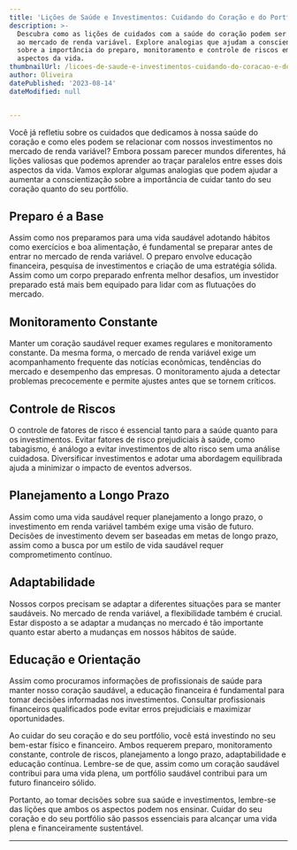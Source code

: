 ```yaml
---
title: 'Lições de Saúde e Investimentos: Cuidando do Coração e do Portfólio'
description: >-
  Descubra como as lições de cuidados com a saúde do coração podem ser aplicadas
  ao mercado de renda variável. Explore analogias que ajudam a conscientizar
  sobre a importância do preparo, monitoramento e controle de riscos em ambos os
  aspectos da vida.
thumbnailUrl: /licoes-de-saude-e-investimentos-cuidando-do-coracao-e-do-portfolio.jpg
author: Oliveira
datePublished: '2023-08-14'
dateModified: null


---
```


Você já refletiu sobre os cuidados que dedicamos à nossa saúde do coração e como eles podem se relacionar com nossos investimentos no mercado de renda variável? Embora possam parecer mundos diferentes, há lições valiosas que podemos aprender ao traçar paralelos entre esses dois aspectos da vida. Vamos explorar algumas analogias que podem ajudar a aumentar a conscientização sobre a importância de cuidar tanto do seu coração quanto do seu portfólio.

## Preparo é a Base

Assim como nos preparamos para uma vida saudável adotando hábitos como exercícios e boa alimentação, é fundamental se preparar antes de entrar no mercado de renda variável. O preparo envolve educação financeira, pesquisa de investimentos e criação de uma estratégia sólida. Assim como um corpo preparado enfrenta melhor desafios, um investidor preparado está mais bem equipado para lidar com as flutuações do mercado.

## Monitoramento Constante

Manter um coração saudável requer exames regulares e monitoramento constante. Da mesma forma, o mercado de renda variável exige um acompanhamento frequente das notícias econômicas, tendências do mercado e desempenho das empresas. O monitoramento ajuda a detectar problemas precocemente e permite ajustes antes que se tornem críticos.

## Controle de Riscos

O controle de fatores de risco é essencial tanto para a saúde quanto para os investimentos. Evitar fatores de risco prejudiciais à saúde, como tabagismo, é análogo a evitar investimentos de alto risco sem uma análise cuidadosa. Diversificar investimentos e adotar uma abordagem equilibrada ajuda a minimizar o impacto de eventos adversos.

## Planejamento a Longo Prazo

Assim como uma vida saudável requer planejamento a longo prazo, o investimento em renda variável também exige uma visão de futuro. Decisões de investimento devem ser baseadas em metas de longo prazo, assim como a busca por um estilo de vida saudável requer comprometimento contínuo.

## Adaptabilidade

Nossos corpos precisam se adaptar a diferentes situações para se manter saudáveis. No mercado de renda variável, a flexibilidade também é crucial. Estar disposto a se adaptar a mudanças no mercado é tão importante quanto estar aberto a mudanças em nossos hábitos de saúde.

## Educação e Orientação

Assim como procuramos informações de profissionais de saúde para manter nosso coração saudável, a educação financeira é fundamental para tomar decisões informadas nos investimentos. Consultar profissionais financeiros qualificados pode evitar erros prejudiciais e maximizar oportunidades.

Ao cuidar do seu coração e do seu portfólio, você está investindo no seu bem-estar físico e financeiro. Ambos requerem preparo, monitoramento constante, controle de riscos, planejamento a longo prazo, adaptabilidade e educação contínua. Lembre-se de que, assim como um coração saudável contribui para uma vida plena, um portfólio saudável contribui para um futuro financeiro sólido.

Portanto, ao tomar decisões sobre sua saúde e investimentos, lembre-se das lições que ambos os aspectos podem nos ensinar. Cuidar do seu coração e do seu portfólio são passos essenciais para alcançar uma vida plena e financeiramente sustentável.

---
